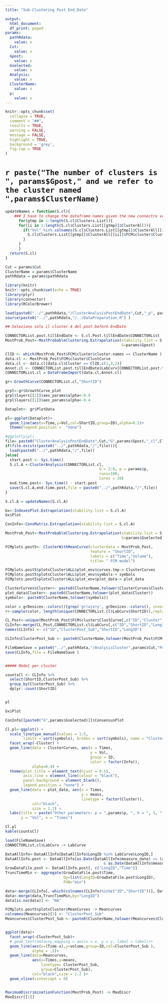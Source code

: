 ```yaml
---
title: "Sub-Clustering Post End_Date"

output:
  html_document:
  df_print: paged
params:
  pathRdata:
    value: x
  Cut:
    value: x
  Gpost:
    value: x
  Gselected:
    value: x
  Analysis:
    value: x
  ClusterName:
    value: x
  p:
    value: x
---
```

  
```r
knitr::opts_chunk$set(
  collapse = TRUE,
  comment = "##",
  results = TRUE,
  warning = FALSE,
  message = FALSE,
  highlight = TRUE,
  background = 'grey',
  fig.cap = TRUE
)
```

# `r paste("The number of clusters is ", params$Gpost," and we refer to the cluster named ",params$ClusterName)`

```r
updateNames = function(S.cl){
    ### I have to change the dataframe names given the new connectro version!!
      for(gtmp in 1:length(S.cl$Clusters.List)){
      for(ii in 1:length(S.cl$Clusters.List[[gtmp]]$ClusterAll)){
        if("Vol" %in% colnames(S.cl$Clusters.List[[gtmp]]$ClusterAll[[ii]]$FCM$cluster$ClustCurve)){
          S.cl$Clusters.List[[gtmp]]$ClusterAll[[ii]]$FCM$cluster$ClustCurve = S.cl$Clusters.List[[gtmp]]$ClusterAll[[ii]]$FCM$cluster$ClustCurve %>% dplyr::rename(Observation = Vol, Time = Times)
        }
      }
      }
  return(S.cl)
}

Cut = params$Cut
ClusterName = params$ClusterName
pathRdata = params$pathRdata

library(knitr)
knitr::opts_chunk$set(echo = TRUE)
library(plyr)
library(connector)
library(RColorBrewer)

load(paste0("../",pathRdata,"/ClusterAnalysisPostEndDate",Cut,"_p", params$p,".RData") )
source(paste0("../",pathRdata,"/../DataPreparation.R") )

## Seleziono solo il cluster 4 del post before EndDate 

CONNECTORList.post.tillEndDate <- S.cl.Post.tillEndDate$CONNECTORList
MostProb_Post<-MostProbableClustering.Extrapolation(stability.list = S.cl.Post.tillEndDate,
                                                    G=params$Gpost)

ClID <- which(MostProb_Post$FCM$cluster$cluster.names == ClusterName )
data.cl <- MostProb_Post$FCM$cluster$ClustCurve
data.cl <- data.cl[data.cl$Cluster == ClID,c(1,3,2)]
Annot.cl <- CONNECTORList.post.tillEndDate$LabCurv[CONNECTORList.post.tillEndDate$LabCurv$ID %in% unique(data.cl$ID),]
CONNECTORList.cl = DataFrameImport(data.cl,Annot.cl)

gr<-GrowthCurve(CONNECTORList.cl,"ShortID")

grpl<-gr$GrowthCurve_plot 
grpl$layers[[2]]$aes_params$alpha<-0.9 
grpl$layers[[1]]$aes_params$alpha<-0.4 

Dataplot<- gr$PlotData 

pl<-ggplot(Dataplot)+
  geom_line(aes(x=Time,y=Vol,col=ShortID,group=ID),alpha=0.5)+
  theme(legend.position =  "none")

#ggplotly(pl)
file= paste0("ClusterAnalysisPostEndDate",Cut,"G",params$Gpost,"_cl",ClusterName,"_p",params$p,".RData")
if(file.exists(paste0("../",pathRdata,"/",file))){
  load(paste0("../",pathRdata,"/",file))
}else{
  start.post <- Sys.time()
  S.cl.A <-ClusterAnalysis(CONNECTORList.cl, 
                                          G = 2:6, p = params$p,
                                          runs=100,
                                          Cores = 20)
  end.time.post<- Sys.time() - start.post
  save(S.cl.A,end.time.post,file = paste0("../",pathRdata,"/",file))
}

S.cl.A = updateNames(S.cl.A)

bx<-IndexesPlot.Extrapolation(stability.list = S.cl.A)
bx$Plot

ConInfo<-ConsMatrix.Extrapolation(stability.list = S.cl.A)

MostProb_Post<-MostProbableClustering.Extrapolation(stability.list = S.cl.A,
                                                    G=params$Gselected)

FCMplots.post5<- ClusterWithMeanCurve(clusterdata = MostProb_Post,
                                      feature = "ShortID",
                                      labels = c("Time","Volume"),
                                      title= " FCM model")

FCMplots.post5$plotsCluster$ALL$plot_env$curves.tmp-> ClusterCurves
FCMplots.post5$plotsCluster$ALL$plot_env$symbols-> symbols
FCMplots.post5$plotsCluster$ALL$plot_env$plot_data-> plot_data

ClusterCurves$Cluster<- paste0(ClusterName,tolower(ClusterCurves$Cluster))
plot_data$Cluster<- paste0(ClusterName,tolower(plot_data$Cluster))
symbols<- paste0(ClusterName,tolower(symbols))

color = grDevices::colors()[grep('gr(a|e)y', grDevices::colors(), invert = T)]
r<-sample(color, length(unique(CONNECTORList.cl$LabCurv$ShortID)),replace = F )

```

```r

CL_Post<-unique(MostProb_Post$FCM$cluster$ClustCurve[,c("ID","Cluster")])
CLInfo<-merge(CL_Post,CONNECTORList.cl$LabCurv[,c("ID","ShortID","LongID")])
names(CLInfo) <- c("ID","ClusterPost_Sub","ShortID","LongID")

CLInfo$ClusterPost_Sub <- paste0(ClusterName,tolower(MostProb_Post$FCM$cluster$cluster.names[CLInfo$ClusterPost_Sub]))

FileNameSave = paste0("../",pathRdata,"/AnalysisCluster",params$Cut,"Post",ClusterName,"_G",params$Gselected,"_FromG",params$Gpost,"_p", params$p,".RData")
save(CLInfo,file = FileNameSave )


##### Model per cluster 

countsCl <- CLInfo %>%
  select(ShortID,ClusterPost_Sub) %>%
  group_by(ClusterPost_Sub) %>% 
  dplyr::count(ShortID)



```

```r
pl

bx$Plot

ConInfo[[paste0("G",params$Gselected)]]$ConsensusPlot

Cl.pl<-ggplot() +
  scale_linetype_manual(values = 1:5, 
        limits = sort(symbols), breaks = sort(symbols), name = "Cluster") +
  facet_wrap(~Cluster) + 
  geom_line(data = ClusterCurves, aes(x = Times,
                                      y = Vol,
                                      group = ID,
                                      color = factor(Info)),
            alpha=0.4) +
  theme(plot.title = element_text(hjust = 0.5), 
        axis.line = element_line(colour = "black"), 
        panel.background = element_blank(),
        legend.position = "none") + 
  geom_line(data = plot_data, aes(x = Times,
                                  y = means, 
                                  linetype = factor(Cluster)),
            col="black",
            size = 1.2) +
  labs(title = paste("Other parameters: p = ",params$p, ", h = ", 3, ", G = ", params$Gselected, sep = ""),
       y = "Vol", x = "Times")

Cl.pl
kable(countsCl)
```

```r

load(FileNameSave)
CONNECTORList.cl$LabCurv -> LabCurve

DataAllInfo<-DataAllInfo[DataAllInfo$LongID %in% LabCurve$LongID,]
DataAllInfo.post <- DataAllInfo[as.Date(DataAllInfo$measure_date) >= (as.Date(DataAllInfo$start_date) -days.before)
                                            & as.Date(DataAllInfo$measure_date) <= as.Date(DataAllInfo$end_date) ,]
GrowDataFile.post <- DataAllInfo.post[, c("LongID","Time")]
TruncTimeMin <- aggregate(GrowDataFile.post$Time,
                          by=list(LongID=GrowDataFile.post$LongID),
                          FUN="min")

data<-merge(CLInfo[,-which(colnames(CLInfo)%in%c("ID","ShortID"))], DataAllInfo, by="LongID")
data<-merge(data,TruncTimeMin,by="LongID")
data[is.na(data)] <- "NA"

FCMplots.post5$plotsCluster$MeanCurves -> Meancurves
colnames(Meancurves)[3] <- "ClusterPost_Sub"
Meancurves$ClusterPost_Sub <- paste0(ClusterName,tolower(Meancurves$ClusterPost_Sub ) )


ggplot(data)+
  facet_wrap(~ClusterPost_Sub)+
  # geom_text(data=xy,mapping = aes(x = x, y = y, label = label))+
  geom_line(aes(x=(Time-x),y=volume,group=ID,col=ClusterPost_Sub ),
            alpha = .5)+
  geom_line(data=Meancurves,
            aes(x=Times,y=means,
                linetype= ClusterPost_Sub,
                group=ClusterPost_Sub),
            col="black",size = 1.2 )+
  geom_vline(xintercept = 0)


MaximumDiscriminationFunction(MostProb_Post) -> MaxDiscr
MaxDiscr[[1]]

```
